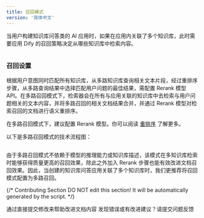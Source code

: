 ```yaml
---
title: 召回模式
version: '简体中文'
---
```


当用户构建知识库问答类的 AI 应用时，如果在应用内关联了多个知识库，此时需要应用 Dify 的召回策略决定从哪些知识库中检索内容。

<Frame title="召回模式设置">
  <img src="/zh-hans/user-guide/.gitbook/assets/zh-rag-multiple.png" alt="" />
</Frame>

### 召回设置

根据用户意图同时匹配所有知识库，从多路知识库查询相关文本片段，经过重排序步骤，从多路查询结果中选择匹配用户问题的最佳结果，需配置 Rerank 模型 API。在多路召回模式下，检索器会在所有与应用关联的知识库中去检索与用户问题相关的文本内容，并将多路召回的相关文档结果合并，并通过 Rerank 模型对检索召回的文档进行语义重排序。

在多路召回模式下，建议配置 Rerank 模型。你可以阅读 [重排序](/zh-hans/learn-more/extended-reading/retrieval-augment/rerank) 了解更多。

以下是多路召回模式的技术流程图：

<Frame title="多路召回">
  <img src="/zh-hans/user-guide/.gitbook/assets/image (134).png" alt="" />
</Frame>

由于多路召回模式不依赖于模型的推理能力或知识库描述，该模式在多知识库检索时能够获得质量更高的召回效果，除此之外加入 Rerank 步骤也能有效改进文档召回效果。因此，当创建的知识库问答应用关联了多个知识库时，我们更推荐将召回模式配置为多路召回。

{/*
Contributing Section
DO NOT edit this section!
It will be automatically generated by the script.
*/}

<CardGroup cols="2">
    <Card
        title="编辑此页面"
        icon="pen-to-square"
        href="https://github.com/langgenius/dify-docs/edit/main/zh-hans/guides/knowledge-base/indexing-and-retrieval/retrieval.mdx"
    >
        通过直接提交修改来帮助改进文档内容
    </Card>
    <Card
        title="提交问题"
        icon="github"
        href="https://github.com/langgenius/dify-docs/issues/new?title=文档问题%3A%20e&body=%23%23%20问题描述%0A%3C%21--%20请简要描述您发现的问题%20--%3E%0A%0A%23%23%20页面链接%0Ahttps%3A%2F%2Fgithub.com%2Flanggenius%2Fdify-docs%2Fblob%2Fmain%2Fzh-hans/guides/knowledge-base/indexing-and-retrieval%2Fretrieval.mdx%0A%0A%23%23%20建议修改%0A%3C%21--%20如果有具体的修改建议，请在此说明%20--%3E%0A%0A%3C%21--%20感谢您对文档质量的关注！%20--%3E"
    >
        发现错误或有改进建议？请提交问题反馈
    </Card>
</CardGroup>
